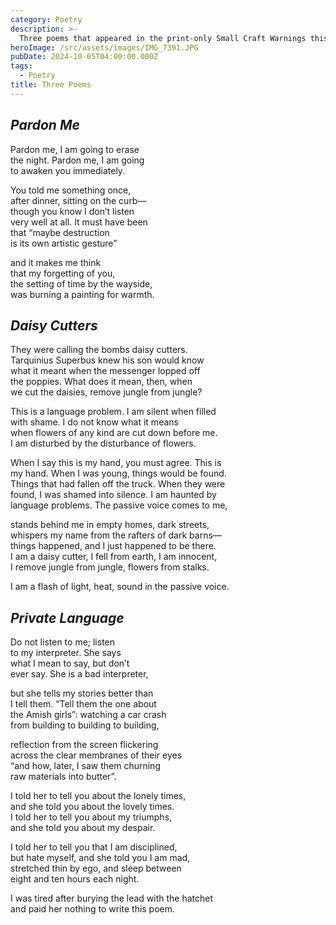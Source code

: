 ```yaml
---
category: Poetry
description: >-
  Three poems that appeared in the print-only Small Craft Warnings this spring.
heroImage: /src/assets/images/IMG_7391.JPG
pubDate: 2024-10-05T04:00:00.000Z
tags:
  - Poetry
title: Three Poems
---
```


<h2>
	<em>Pardon Me</em>
</h2>

<p>
	Pardon me, I am going to erase
	<br />
	the night. Pardon me, I am going
	<br />
	to awaken you immediately.
</p>

<p>
	You told me something once,
	<br />
	after dinner, sitting on the curb—
	<br />
	though you know I don’t listen
	<br />
	very well at all. It must have been
	<br />
	that “maybe destruction
	<br />
	is its own artistic gesture”
</p>

<p>
	and it makes me think
	<br />
	that my forgetting of you,
	<br />
	the setting of time by the wayside,
	<br />
	was burning a painting for warmth.
</p>

<h2>
	<em>Daisy Cutters</em>
</h2>

<p>
	They were calling the bombs daisy cutters.
	<br />
	Tarquinius Superbus knew his son would know
	<br />
	what it meant when the messenger lopped off
	<br />
	the poppies. What does it mean, then, when
	<br />
	we cut the daisies, remove jungle from jungle?
</p>

<p>
	This is a language problem. I am silent when filled
	<br />
	with shame. I do not know what it means
	<br />
	when flowers of any kind are cut down before me.
	<br />I am disturbed by the disturbance of flowers.
</p>

<p>
	When I say this is my hand, you must agree. This is
	<br />
	my hand. When I was young, things would be found.
	<br />
	Things that had fallen off the truck. When they were
	<br />
	found, I was shamed into silence. I am haunted by
	<br />
	language problems. The passive voice comes to me,
</p>

<p>
	stands behind me in empty homes, dark streets,
	<br />
	whispers my name from the rafters of dark barns—
	<br />
	things happened, and I just happened to be there.
	<br />
	I am a daisy cutter, I fell from earth, I am innocent,
	<br />I remove jungle from jungle, flowers from stalks.
</p>

<p>I am a flash of light, heat, sound in the passive voice.</p>

<h2>
	<em>Private Language</em>
</h2>

<p>
	Do not listen to me; listen
	<br />
	to my interpreter. She says
	<br />
	what I mean to say, but don’t
	<br />
	ever say. She is a bad interpreter,
</p>

<p>
	but she tells my stories better than
	<br />
	I tell them. “Tell them the one about
	<br />
	the Amish girls”: watching a car crash
	<br />
	from building to building to building,
</p>

<p>
	reflection from the screen flickering
	<br />
	across the clear membranes of their eyes
	<br />
	“and how, later, I saw them churning
	<br />
	raw materials into butter”.
</p>

<p>
	I told her to tell you about the lonely times,
	<br />
	and she told you about the lovely times.
	<br />
	I told her to tell you about my triumphs,
	<br />
	and she told you about my despair.
</p>

<p>
	I told her to tell you that I am disciplined,
	<br />
	but hate myself, and she told you I am mad,
	<br />
	stretched thin by ego, and sleep between
	<br />
	eight and ten hours each night.
</p>

<p>
	I was tired after burying the lead with the hatchet
	<br />
	and paid her nothing to write this poem.
</p>
